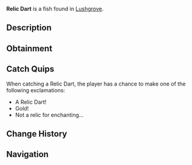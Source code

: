 {{FishInfobox
|image          = Relic Dart.png
|rarity         = Rare
|sea            = Second Sea
|location       = [[Lushgrove]]
|sublocation    = 
|sources        = Fishing Rod
|radar_location = 
|prog_speed     = -12
|xp             = 225
|weather        = Rain
|time           = Night
|season         = Winter
|bait           = Minnow
|base_weight    = 190
|base_value     = 450
|weight_range   = 120
|base_chance    = 39
|base_resil     = 40
}}
'''Relic Dart''' is a {{Rarity|Rare}} fish found in [[Lushgrove]].

== Description ==
{{Description|A golden fish with light blue translucent fins, streaking through the deep like a forgotten treasure.|Bestiary Entry}}

== Obtainment ==
{{Description|It flashes through the cold, wet twilight.|Bestiary Hint}}
{{Fish Availability|
Lushgrove
|top_rods      = 
Steady Rod\256757.74\234911.2;
Frostfire Rod\249261.51\228052.79;
Krampus's Rod\206948.12\306276.35;
Magma Rod\206078.5\301458.14;
North-Star Rod\185665.37\250209.14;
Fast Rod\154825.56\329504.17;
Buddy Bond Rod\123036.88\329172.04;
Resourceful Rod\138448.05\302777.13;
Candy Cane Rod\159259.59\288867.95;
Free Spirit Rod\145874.26\249238.74;
Astralhook Rod\141433.32\282383.9;
Blazebringer Rod\119275.61\197905.07;
Trident Rod\112980.83\156219.59;
Verdant Shear Rod\110800.4\183696.98;
No-Life Rod\81342.86\122020.15;
Ethereal Prism Rod\73512.4\128641.6;
Seraphic Rod\72697.97\119906.59;
Challenger's Rod\69457.53\115458.03;
Rod Of The Exalted One\69155.03\117237.97;
Rod Of The Forgotten Fang\68641.64\114225.82;
Depthseeker Rod\68130.05\115197.76;
Rod Of The Depths\67397.03\113436.71;
Avalanche Rod\65800.29\114669.43;
Volcanic Rod\65506.21\113832.59;
Zeus Rod\65273.93\113428.95
|recommended   = Free Spirit Rod
}}

== Catch Quips ==
When catching a Relic Dart, the player has a chance to make one of the following exclamations:
* A Relic Dart!
* Gold!
* Not a relic for enchanting...

== Change History ==
{{Change History|{{subst:Current Version}}}}

== Navigation ==
{{Fish Navbox|Lushgrove}}